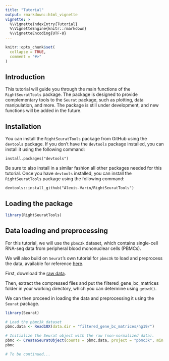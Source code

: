 ```yaml
---
title: "Tutorial"
output: rmarkdown::html_vignette
vignette: >
  %\VignetteIndexEntry{Tutorial}
  %\VignetteEngine{knitr::rmarkdown}
  %\VignetteEncoding{UTF-8}
---
```


```r
knitr::opts_chunk$set(
  collapse = TRUE,
  comment = "#>"
)
```

## Introduction

This tutorial will guide you through the main functions of the `RightSeuratTools` package. The package is designed to provide complementary tools to the `Seurat` package, such as plotting, data manipulation, and more. The package is still under development, and new functions will be added in the future.

## Installation

You can install the `RightSeuratTools` package from GitHub using the `devtools` package. If you don't have the `devtools` package installed, you can install it using the following command:

`install.packages("devtools")`

Be sure to also install in a similar fashion all other packages needed for this tutorial. Once you have `devtools` installed, you can install the `RightSeuratTools` package using the following command:

`devtools::install_github("Alexis-Varin/RightSeuratTools")`

## Loading the package

```r
library(RightSeuratTools)
```

## Data loading and preprocessing

For this tutorial, we will use the `pbmc3k` dataset, which contains single-cell RNA-seq data from peripheral blood mononuclear cells (PBMCs).

We will also build on `Seurat`'s own tutorial for `pbmc3k` to load and preprocess the data, available for reference [here](https://satijalab.org/seurat/articles/pbmc3k_tutorial).

First, download the [raw data](https://cf.10xgenomics.com/samples/cell/pbmc3k/pbmc3k_filtered_gene_bc_matrices.tar.gz).

Then, extract the compressed files and put the filtered_gene_bc_matrices folder in your working directory, which you can determine using `getwd()`.

We can then proceed in loading the data and preprocessing it using the `Seurat` package.

```r
library(Seurat)

# Load the pbmc3k dataset
pbmc.data <- Read10X(data.dir = "filtered_gene_bc_matrices/hg19/")

# Initialize the Seurat object with the raw (non-normalized data).
pbmc <- CreateSeuratObject(counts = pbmc.data, project = "pbmc3k", min.cells = 3, min.features = 200)
pbmc

# To be continued...
```
